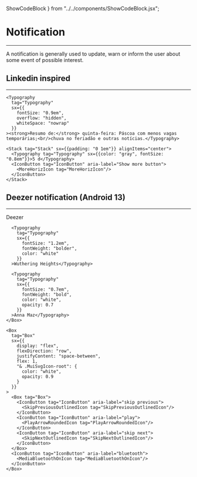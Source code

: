   ShowCodeBlock
} from "../../components/ShowCodeBlock.jsx";

# Notification
---

<Paragraph>
  A notification is generally used to update, warn or inform the user about
  some event of possible interest.
</Paragraph>

## Linkedin inspired
---

<ShowCodeBlock>
  <Box
    tag="Box"
    sx={{
      display: "flex",
      flexDirection: "row",
      alignItems: "center",
      width: "fit-content",
      maxWidth: "100%",
      height: "80px",
      borderRadius: "0.25em",
      border: "1px solid #28282820"
    }}
  >
    <Avatar
      tag="Avatar"
      alt="Company"
      src="https://media.licdn.com/media/AAYQAgQJAAgAAQAAAAAAADqOZP5J1jpVQKaKm9bNEkz91w.png"
      variant="square"
      sx={{width: 60, height: 60, margin: "10px"}}
    />

    <Typography
      tag="Typography"
      sx={{
        fontSize: "0.9em",
        overflow: "hidden",
        whiteSpace: "nowrap"
      }}
    ><strong>Resumo de:</strong> quinta-feira: Páscoa com menos vagas temporárias;<br/>chuva no feriadão e outras notícias.</Typography>

    <Stack tag="Stack" sx={{padding: "0 1em"}} alignItems="center">
      <Typography tag="Typography" sx={{color: "gray", fontSize: "0.8em"}}>5 d</Typography>
      <IconButton tag="IconButton" aria-label="Show more button">
        <MoreHorizIcon tag="MoreHorizIcon"/>
      </IconButton>
    </Stack>
  </Box>
</ShowCodeBlock>

## Deezer notification (Android 13)
---

<ShowCodeBlock>
  <Box
    tag="Box"
    sx={{
      display: "flex",
      flexDirection: "column",
      padding: "0 1em",
      width: "300px",
      height: "130px",
      borderRadius: "1.25em",
      backgroundImage: "url(https://picsum.photos/id/62/300/130)",
      "& .MuiTypography-root": {
        fontFamily: "Roboto, sans-serif"
      }
    }}
  >
    <Box
      tag="Box"
      sx={{
        display: "inline-flex",
        flexDirection: "column",
        flex: 1,
        marginTop: "1em",
        gap: "0.2em"
      }}
    >
      <Typography
        tag="Typography"
        sx={{
          fontSize: "0.75em",
          fontWeight: "bold",
          color: "white",
          opacity: 0.5
        }}
      >Deezer</Typography>

      <Typography
        tag="Typography"
        sx={{
          fontSize: "1.2em",
          fontWeight: "bolder",
          color: "white"
        }}
      >Wuthering Heights</Typography>

      <Typography
        tag="Typography"
        sx={{
          fontSize: "0.7em",
          fontWeight: "bold",
          color: "white",
          opacity: 0.7
        }}
      >Anna Maz</Typography>
    </Box>

    <Box
      tag="Box"
      sx={{
        display: "flex",
        flexDirection: "row",
        justifyContent: "space-between",
        flex: 1,
        "& .MuiSvgIcon-root": {
          color: "white",
          opacity: 0.9
        }
      }}
    >
      <Box tag="Box">
        <IconButton tag="IconButton" aria-label="skip previous">
          <SkipPreviousOutlinedIcon tag="SkipPreviousOutlinedIcon"/>
        </IconButton>
        <IconButton tag="IconButton" aria-label="play">
          <PlayArrowRoundedIcon tag="PlayArrowRoundedIcon"/>
        </IconButton>
        <IconButton tag="IconButton" aria-label="skip next">
          <SkipNextOutlinedIcon tag="SkipNextOutlinedIcon"/>
        </IconButton>
      </Box>
      <IconButton tag="IconButton" aria-label="bluetooth">
        <MediaBluetoothOnIcon tag="MediaBluetoothOnIcon"/>
      </IconButton>
    </Box>
  </Box>
</ShowCodeBlock>
